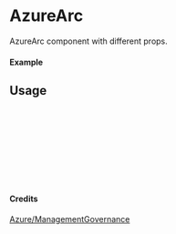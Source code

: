 
<Meta of={AzureArc} title="Azure/ManagementGovernance/AzureArc" />

# AzureArc

AzureArc component with different props.

#### Example

<Canvas of={AzureArc.Primary} />

## Usage

```ts
import { AzureArc } from "yadl-ui";

const Example = () => {
  return (
      <AzureArc />
  );
};

export default Example;
```

#### Credits
[Azure/ManagementGovernance](https://learn.microsoft.com/en-us/azure/architecture/icons/)
